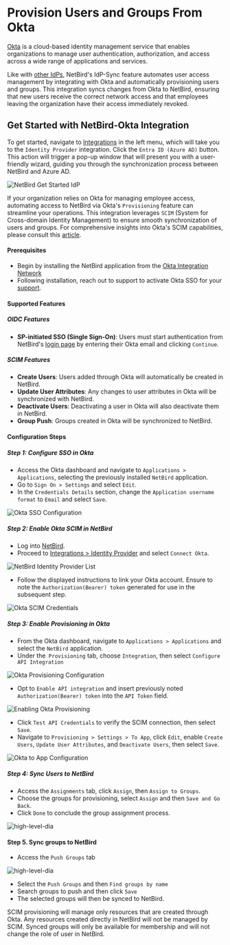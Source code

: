 # Provision Users and Groups From Okta

[Okta](https://www.okta.com/) is a cloud-based identity management service that enables organizations to manage user authentication,
authorization, and access across a wide range of applications and services.

Like with [other IdPs](/how-to/provision-users-and-groups-from-idp), NetBird's IdP-Sync feature automates user access management by integrating with Okta and automatically
provisioning users and groups. This integration syncs changes from Okta to NetBird, ensuring that new users receive the
correct network access and that employees leaving the organization have their access immediately revoked.

## Get Started with NetBird-Okta Integration

To get started, navigate to [Integrations](https://app.netbird.io/integrations) in the left menu, which will take you to the `Identity Provider` integration.
Click the `Entra ID (Azure AD)` button. This action will trigger a pop-up window that will present you with a user-friendly
wizard, guiding you through the synchronization process between NetBird and Azure AD.

![NetBird Get Started IdP](/docs-static/img/how-to-guides/microsoft-entra-id-sync/FkdC8BV.png)

If your organization relies on Okta for managing employee access, automating access to NetBird via Okta's `Provisioning` feature can streamline your operations. This integration leverages `SCIM` (System for Cross-domain Identity Management) to ensure smooth synchronization of users and groups. For comprehensive insights into Okta's SCIM capabilities, please consult this [article](https://www.okta.com/blog/2017/01/what-is-scim/).

#### Prerequisites
- Begin by installing the NetBird application from the [Okta Integration Network](https://www.okta.com/integrations/netbird)
- Following installation, reach out to support to activate Okta SSO for your [support](mailto:support@netbird.io).

#### Supported Features


##### OIDC Features
- **SP-initiated SSO (Single Sign-On)**: Users must start authentication from NetBird's [login page](https://app.netbird.io/)
by entering their Okta email and clicking `Continue`.

##### SCIM Features
- **Create Users**: Users added through Okta will automatically be created in NetBird.
- **Update User Attributes**: Any changes to user attributes in Okta will be synchronized with NetBird.
- **Deactivate Users**: Deactivating a user in Okta will also deactivate them in NetBird.
- **Group Push**: Groups created in Okta will be synchronized to NetBird.

#### Configuration Steps
##### Step 1: Configure SSO in Okta
- Access the Okta dashboard and navigate to `Applications > Applications`, selecting the previously installed `NetBird` application.
- Go to `Sign On > Settings` and select `Edit`.
- In the `Credentials Details` section, change the `Application username format` to `Email` and select `Save`.

<p>
    <img src="/docs-static/img/how-to-guides/okta-sso-configuration.png" alt="Okta SSO Configuration" className="imagewrapper-big"/>
</p>

##### Step 2: Enable Okta SCIM in NetBird
- Log into [NetBird](https://app.netbird.io/).
- Proceed to [Integrations > Identity Provider](https://app.netbird.io/integrations?tab=identity-provider) and select `Connect Okta`.

<p>
    <img src="/docs-static/img/how-to-guides/netbird-idp-list.png" alt="NetBird Identity Provider List" className="imagewrapper-big"/>
</p>

- Follow the displayed instructions to link your Okta account. Ensure to note the `Authorization(Bearer) token` generated for use in the subsequent step.

<p>
    <img src="/docs-static/img/how-to-guides/okta-scim-credentials.png" alt="Okta SCIM Credentials" className="imagewrapper-big"/>
</p>

##### Step 3: Enable Provisioning in Okta

- From the Okta dashboard, navigate to `Applications > Applications` and select the `NetBird` application.
- Under the` Provisioning` tab, choose `Integration`, then select `Configure API Integration`
<p>
    <img src="/docs-static/img/how-to-guides/okta-provisioning.png" alt="Okta Provisioning Configuration" className="imagewrapper-big"/>
</p>

- Opt to `Enable API integration` and insert previously noted `Authorization(Bearer) token` into the `API Token` field.

<p>
    <img src="/docs-static/img/how-to-guides/okta-provisioning-enabled.png" alt="Enabling Okta Provisioning" className="imagewrapper-big"/>
</p>

- Click `Test API Credentials` to verify the SCIM connection, then select `Save`.
- Navigate to `Provisioning > Settings > To App`, click `Edit`, enable `Create Users`, `Update User Attributes`, and `Deactivate Users`, then select `Save`.

<p>
    <img src="/docs-static/img/how-to-guides/okta-to-app-configuration.png" alt="Okta to App Configuration" className="imagewrapper-big"/>
</p>

##### Step 4: Sync Users to NetBird
- Access the `Assignments` tab, click `Assign`, then `Assign to Groups`.
- Choose the groups for provisioning, select `Assign` and then `Save and Go Back`.
- Click `Done` to conclude the group assignment process.

<p>
    <img src="/docs-static/img/how-to-guides/okta-assign-users-by-group.png" alt="high-level-dia" className="imagewrapper-big"/>
</p>

#### Step 5. Sync groups to NetBird
- Access the `Push Groups` tab
<p>
    <img src="/docs-static/img/how-to-guides/okta-push-groups.png" alt="high-level-dia" className="imagewrapper-big"/>
</p>

- Select the `Push Groups` and then `Find groups by name`
- Search groups to push and then click `Save`
- The selected groups will then be synced to NetBird.

<Note>
    SCIM provisioning will manage only resources that are created through Okta. Any resources created directly in
    NetBird will not be managed by SCIM.
</Note>
<Note>
    Synced groups will only be available for membership and will not change the role of user in NetBird.
</Note>